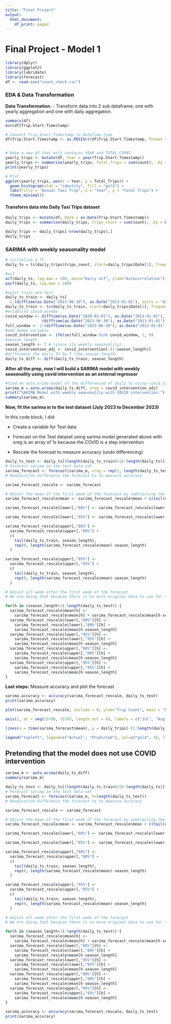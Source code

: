 ---
title: "Final Project"
output:
  html_document:
    df_print: paged
---
# Final Project - Model 1

```{r results='hide', message=FALSE, warning=FALSE}
library(dplyr)
library(ggplot2)
library(lubridate)
library(forecast)
df <- read.csv("count_check.csv")
```

### **EDA & Data Transformation**

**Data Transformation**: 
- Transform data into 2 sub dataframe, one with yearly aggregation and one with daily aggregation.

```{r}
summary(df)
min(df$Trip.Start.Timestamp)
```

```{r warning=FALSE}
# Convert Trip.Start.Timestamp to DateTime type
df$Trip.Start.Timestamp <- as.POSIXct(df$Trip.Start.Timestamp, format = "%m/%d/%Y")


# Make a new df that only contains YEAR and TOTAL COUNT
yearly_trips <- mutate(df, Year = year(Trip.Start.Timestamp))
yearly_trips <- summarise(yearly_trips, Total_Trips = sum(count), .by = Year)  
print(yearly_trips)

# Plot
ggplot(yearly_trips, aes(x = Year, y = Total_Trips)) +
  geom_histogram(stat = "identity", fill = "gold") +
  labs(title = "Annual Taxi Trip", x = "Year", y = "Total Trips") +
  theme_minimal()
```

#### **Transform data into Daily Taxi Trips dataset**
```{r}
daily_trips <- mutate(df, Date = as.Date(Trip.Start.Timestamp))
daily_trips <- summarise(daily_trips, trips_count = sum(count), .by = Date) 

daily_trips <- daily_trips[-nrow(daily_trips),]
daily_trips
```

### **SARIMA with weekly seasonality model**
```{r}
# initialize a TS 
daily_ts = ts(daily_trips$trips_count, start=daily_trips$Date[1], frequency = 7)

#acf
acf(daily_ts, lag.max = 100, main="Daily acf", ylab="Autocorrelation")
pacf(daily_ts, lag.max = 100)

#split train and test
daily_ts_train <- daily_ts[
  1:(difftime(as.Date("2023-06-30"), as.Date("2013-01-01"), units = "days")+1)]
daily_ts_train <- ts(daily_ts_train, start=daily_trips$Date[1], frequency = 7)
#establish covid window
covid_window <- difftime(as.Date("2020-03-01"), as.Date("2013-01-01"), units = "days") : 
                (difftime(as.Date("2023-06-30"), as.Date("2013-01-01"), units = "days")+1)
full_window <- 1:(difftime(as.Date("2023-06-30"), as.Date("2013-01-01"), units = "days")+1)
#add dummy variable
covid_intervention <- ifelse(full_window %in% covid_window, 1, 0)
#season length
season_length <- 7 # (since its weekly seasonality)
covid_intervention_adj <- covid_intervention[-(1:season_length)]
#difference the daily TS by 7 (the season length)
daily_ts_diff <- diff(daily_ts_train, season_length)
```

**After all the prep, now I will build a SARIMA model with weekly seasonality using covid intervention as an external regressor**

```{r}
#find an auto.arima model of the differenced of daily_ts using covid_intervention adj
sarima_m = auto.arima(daily_ts_diff, xreg = covid_intervention_adj) 
print("SARIMA Model with weekly seasonality with COVID intervention:")
summary(sarima_m)
```


**Now, fit the sarima in to the test dataset (July 2023 to December 2023)**

In this code block, I did:

- Create a variable for Test data

- Forecast on the Test dataset using sarima model generated above with xreg is an array of 1s because the COVID is a step intervention

- Rescale the forecast to measure accuracy (undo differencing)

```{r}
daily_ts_test <- daily_ts[(length(daily_ts_train)+1):length(daily_ts)]
# Forecast sarima on the test data set
sarima_forecast <- forecast(sarima_m, xreg = rep(1, length(daily_ts_test)))
# Readjust/Un-difference the forecast to to measure accuracy

sarima_forecast_rescale <- sarima_forecast

# Adjust the mean of the first week of the forecast by subtracting the previous week from the original data
sarima_forecast_rescale$mean <- sarima_forecast_rescale$mean + c(tail(daily_ts_train, season_length), rep(0, length(sarima_forecast_rescale$mean)-season_length)  )

sarima_forecast_rescale$lower[,"80%"] <- sarima_forecast_rescale$lower[,"80%"] +c(tail(daily_ts_train, season_length), rep(0, length(sarima_forecast_rescale$mean)-season_length))

sarima_forecast_rescale$lower[,"95%"] <- sarima_forecast_rescale$lower[,"95%"] +c(tail(daily_ts_train, season_length), rep(0, length(sarima_forecast_rescale$mean)-season_length))

sarima_forecast_rescale$upper[,"80%"] <-
  sarima_forecast_rescale$upper[,"80%"] +
  c(
    tail(daily_ts_train, season_length),
    rep(0, length(sarima_forecast_rescale$mean)-season_length)
  )

sarima_forecast_rescale$upper[,"95%"] <-
  sarima_forecast_rescale$upper[,"95%"] +
  c(
    tail(daily_ts_train, season_length),
    rep(0, length(sarima_forecast_rescale$mean)-season_length)
  )

# Adjust all week after the first week of the forecast
# We are doing that because there is no more original data to use for the adjustment so we to use forecast data 

for(h in (season_length+1):length(daily_ts_test)) {
  sarima_forecast_rescale$mean[h] <- 
    sarima_forecast_rescale$mean[h] + sarima_forecast_rescale$mean[h-season_length]
  sarima_forecast_rescale$lower[,"80%"][h] <- 
    sarima_forecast_rescale$lower[,"80%"][h] +
    sarima_forecast_rescale$mean[h-season_length]
  sarima_forecast_rescale$lower[,"95%"][h] <- 
    sarima_forecast_rescale$lower[,"95%"][h] +
    sarima_forecast_rescale$mean[h-season_length]
  sarima_forecast_rescale$upper[,"80%"][h] <- 
    sarima_forecast_rescale$upper[,"80%"][h] +
    sarima_forecast_rescale$mean[h-season_length]
  sarima_forecast_rescale$upper[,"95%"][h] <- 
    sarima_forecast_rescale$upper[,"95%"][h] +
    sarima_forecast_rescale$mean[h-season_length]
}
```

**Last steps:** Measure accuracy and plot the forecast
```{r}
sarima_accuracy <- accuracy(sarima_forecast_rescale, daily_ts_test)
print(sarima_accuracy)

plot(sarima_forecast_rescale, include = 0, ylab="Trip Count", main = "Daily Taxi Trips Forecast July-December 2023 w/ SARIMA", xaxt="n")

axis(1, at = seq(15780, 15783, length.out = 6), labels = c("Jul", "Aug", "Sep", "Oct", "Nov", "Dec"))

lines(x = time(sarima_forecast$mean), y = daily_trips[-(1:length(daily_ts_train)),]$trips_count, col="gold", lwd=2, type="l")

legend("topleft", legend=c("Actual", "Predicted"), col=c("gold", 4), lty=c(1,1), lwd=2, cex=0.6)
```


## **Pretending that the model does not use COVID intervention**

```{R}
sarima_m <- auto.arima(daily_ts_diff)
summary(sarima_m)

daily_ts_test <- daily_ts[(length(daily_ts_train)+1):length(daily_ts)]
# Forecast sarima on the test data set
sarima_forecast <- forecast(sarima_m, h=length(daily_ts_test))
# Readjust/Un-difference the forecast to to measure accuracy

sarima_forecast_rescale <- sarima_forecast

# Adjust the mean of the first week of the forecast by subtracting the previous week from the original data
sarima_forecast_rescale$mean <- sarima_forecast_rescale$mean + c(tail(daily_ts_train, season_length), rep(0, length(sarima_forecast_rescale$mean)-season_length)  )

sarima_forecast_rescale$lower[,"80%"] <- sarima_forecast_rescale$lower[,"80%"] +c(tail(daily_ts_train, season_length), rep(0, length(sarima_forecast_rescale$mean)-season_length))

sarima_forecast_rescale$lower[,"95%"] <- sarima_forecast_rescale$lower[,"95%"] +c(tail(daily_ts_train, season_length), rep(0, length(sarima_forecast_rescale$mean)-season_length))

sarima_forecast_rescale$upper[,"80%"] <-
  sarima_forecast_rescale$upper[,"80%"] +
  c(
    tail(daily_ts_train, season_length),
    rep(0, length(sarima_forecast_rescale$mean)-season_length)
  )

sarima_forecast_rescale$upper[,"95%"] <-
  sarima_forecast_rescale$upper[,"95%"] +
  c(
    tail(daily_ts_train, season_length),
    rep(0, length(sarima_forecast_rescale$mean)-season_length)
  )

# Adjust all week after the first week of the forecast
# We are doing that because there is no more original data to use for the adjustment so we to use forecast data 

for(h in (season_length+1):length(daily_ts_test)) {
  sarima_forecast_rescale$mean[h] <- 
    sarima_forecast_rescale$mean[h] + sarima_forecast_rescale$mean[h-season_length]
  sarima_forecast_rescale$lower[,"80%"][h] <- 
    sarima_forecast_rescale$lower[,"80%"][h] +
    sarima_forecast_rescale$mean[h-season_length]
  sarima_forecast_rescale$lower[,"95%"][h] <- 
    sarima_forecast_rescale$lower[,"95%"][h] +
    sarima_forecast_rescale$mean[h-season_length]
  sarima_forecast_rescale$upper[,"80%"][h] <- 
    sarima_forecast_rescale$upper[,"80%"][h] +
    sarima_forecast_rescale$mean[h-season_length]
  sarima_forecast_rescale$upper[,"95%"][h] <- 
    sarima_forecast_rescale$upper[,"95%"][h] +
    sarima_forecast_rescale$mean[h-season_length]
}

sarima_accuracy <- accuracy(sarima_forecast_rescale, daily_ts_test)
print(sarima_accuracy)
```


